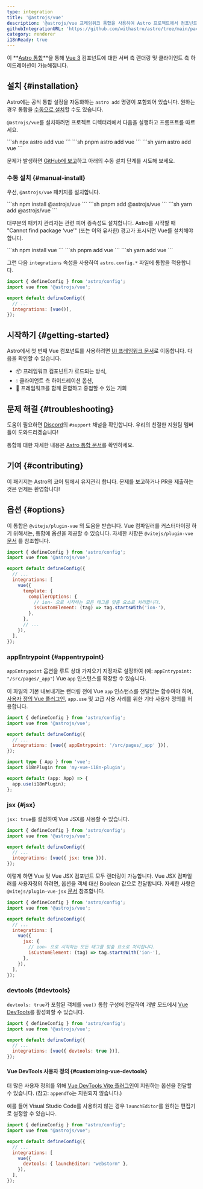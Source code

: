 ```yaml
---
type: integration
title: '@astrojs/vue'
description: '@astrojs/vue 프레임워크 통합을 사용하여 Astro 프로젝트에서 컴포넌트 지원을 확장하는 방법 알아보기'
githubIntegrationURL: 'https://github.com/withastro/astro/tree/main/packages/integrations/vue/'
category: renderer
i18nReady: true
---
```


이 **[Astro 통합](/ko/guides/integrations-guide/)**을 통해 [Vue 3](https://vuejs.org/) 컴포넌트에 대한 서버 측 랜더링 및 클라이언트 측 하이드레이션이 가능해집니다.

## 설치 \{#installation\}

Astro에는 공식 통합 설정을 자동화하는 `astro add` 명령이 포함되어 있습니다. 원하는 경우 통합을 [수동으로 설치](#manual-install)할 수도 있습니다.

`@astrojs/vue`를 설치하려면 프로젝트 디렉터리에서 다음을 실행하고 프롬프트를 따르세요.

<PackageManagerTabs>
  <Fragment slot="npm">
  ```sh
  npx astro add vue
  ```
  </Fragment>
  <Fragment slot="pnpm">
  ```sh
  pnpm astro add vue
  ```
  </Fragment>
  <Fragment slot="yarn">
  ```sh
  yarn astro add vue
  ```
  </Fragment>
</PackageManagerTabs>

문제가 발생하면 [GitHub에 보고](https://github.com/withastro/astro/issues)하고 아래의 수동 설치 단계를 시도해 보세요.

### 수동 설치 \{#manual-install\}

우선, `@astrojs/vue` 패키지를 설치합니다.

<PackageManagerTabs>
  <Fragment slot="npm">
  ```sh
  npm install @astrojs/vue
  ```
  </Fragment>
  <Fragment slot="pnpm">
  ```sh
  pnpm add @astrojs/vue
  ```
  </Fragment>
  <Fragment slot="yarn">
  ```sh
  yarn add @astrojs/vue
  ```
  </Fragment>
</PackageManagerTabs>

대부분의 패키지 관리자는 관련 피어 종속성도 설치합니다. Astro를 시작할 때 "Cannot find package ‘vue’" (또는 이와 유사한) 경고가 표시되면 Vue를 설치해야 합니다.

<PackageManagerTabs>
  <Fragment slot="npm">
  ```sh
  npm install vue
  ```
  </Fragment>
  <Fragment slot="pnpm">
  ```sh
  pnpm add vue
  ```
  </Fragment>
  <Fragment slot="yarn">
  ```sh
  yarn add vue
  ```
  </Fragment>
</PackageManagerTabs>

그런 다음 `integrations` 속성을 사용하여 `astro.config.*` 파일에 통합을 적용합니다.

```js ins={2} ins="vue()" title="astro.config.mjs"
import { defineConfig } from 'astro/config';
import vue from '@astrojs/vue';

export default defineConfig({
  // ...
  integrations: [vue()],
});
```

## 시작하기 \{#getting-started\}

Astro에서 첫 번째 Vue 컴포넌트를 사용하려면 [UI 프레임워크 문서](/ko/guides/framework-components/#using-framework-components)로 이동합니다. 다음을 확인할 수 있습니다.

* 📦 프레임워크 컴포넌트가 로드되는 방식,
* 💧 클라이언트 측 하이드레이션 옵션,
* 🤝 프레임워크를 함께 혼합하고 중첩할 수 있는 기회

## 문제 해결 \{#troubleshooting\}

도움이 필요하면 [Discord](https://astro.build/chat)의 `#support` 채널을 확인합니다. 우리의 친절한 지원팀 멤버들이 도와드리겠습니다!

통합에 대한 자세한 내용은 [Astro 통합 문서](/ko/guides/integrations-guide/)를 확인하세요.

## 기여 \{#contributing\}

이 패키지는 Astro의 코어 팀에서 유지관리 합니다. 문제를 보고하거나 PR을 제출하는 것은 언제든 환영합니다!

## 옵션 \{#options\}

이 통합은 `@vitejs/plugin-vue` 의 도움을 받습니다. Vue 컴파일러를 커스터마이징 하기 위해서는, 통합에 옵션을 제공할 수 있습니다. 자세한 사항은 `@vitejs/plugin-vue` [문서](https://www.npmjs.com/package/@vitejs/plugin-vue) 를 참조합니다.

```js title="astro.config.mjs"
import { defineConfig } from 'astro/config';
import vue from '@astrojs/vue';

export default defineConfig({
  // ...
  integrations: [
    vue({
      template: {
        compilerOptions: {
          // ion- 으로 시작하는 모든 태그를 맞춤 요소로 처리합니다.
          isCustomElement: (tag) => tag.startsWith('ion-'),
        },
      },
      // ...
    }),
  ],
});
```

### appEntrypoint \{#appentrypoint\}

`appEntrypoint` 옵션을 루트 상대 가져오기 지정자로 설정하여 (예: `appEntrypoint: "/src/pages/_app"`) Vue `app` 인스턴스를 확장할 수 있습니다.

이 파일의 기본 내보내기는 랜더링 전에 Vue `app` 인스턴스를 전달받는 함수여야 하며, [사용자 정의 Vue 플러그인](https://vuejs.org/guide/reusability/plugins.html), `app.use` 및 고급 사용 사례를 위한 기타 사용자 정의를 허용합니다.


```js title="astro.config.mjs"
import { defineConfig } from 'astro/config';
import vue from '@astrojs/vue';

export default defineConfig({
  // ...
  integrations: [vue({ appEntrypoint: '/src/pages/_app' })],
});
```

```ts title="src/pages/_app.ts"
import type { App } from 'vue';
import i18nPlugin from 'my-vue-i18n-plugin';

export default (app: App) => {
  app.use(i18nPlugin);
};
```

### jsx \{#jsx\}

`jsx: true`를 설정하여 Vue JSX를 사용할 수 있습니다.

```js title="astro.config.mjs"
import { defineConfig } from 'astro/config';
import vue from '@astrojs/vue';

export default defineConfig({
  // ...
  integrations: [vue({ jsx: true })],
});
```

이렇게 하면 Vue 및 Vue JSX 컴포넌트 모두 렌더링이 가능합니다. Vue JSX 컴파일러를 사용자정의 하려면, 옵션을 객체 대신 Boolean 값으로 전달합니다. 자세한 사항은 `@vitejs/plugin-vue-jsx` [문서](https://www.npmjs.com/package/@vitejs/plugin-vue-jsx) 참조합니다.

```js title="astro.config.mjs"
import { defineConfig } from 'astro/config';
import vue from '@astrojs/vue';

export default defineConfig({
  // ...
  integrations: [
    vue({
      jsx: {
        // ion- 으로 시작하는 모든 태그를 맞춤 요소로 처리합니다.
        isCustomElement: (tag) => tag.startsWith('ion-'),
      },
    }),
  ],
});
```

### devtools \{#devtools\}

<p><Since pkg="@astrojs/vue" v="4.2.0" /></p>

`devtools: true`가 포함된 객체를 `vue()` 통합 구성에 전달하여 개발 모드에서 [Vue DevTools](https://devtools-next.vuejs.org/)를 활성화할 수 있습니다.

```js title="astro.config.mjs"
import { defineConfig } from 'astro/config';
import vue from '@astrojs/vue';

export default defineConfig({
  // ...
  integrations: [vue({ devtools: true })],
});
```

#### Vue DevTools 사용자 정의 \{#customizing-vue-devtools\}

<p><Since pkg="@astrojs/vue" v="4.3.0" /></p>

더 많은 사용자 정의를 위해 [Vue DevTools Vite 플러그인](https://devtools-next.vuejs.org/guide/vite-plugin#options)이 지원하는 옵션을 전달할 수 있습니다. (참고: `appendTo`는 지원되지 않습니다.)

예를 들어 Visual Studio Code를 사용하지 않는 경우 `launchEditor`를 원하는 편집기로 설정할 수 있습니다.

```js title="astro.config.mjs"
import { defineConfig } from "astro/config";
import vue from "@astrojs/vue";

export default defineConfig({
  // ...
  integrations: [
    vue({
      devtools: { launchEditor: "webstorm" },
    }),
  ],
});
```